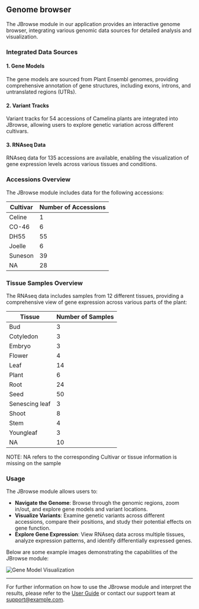 ## Genome browser

The JBrowse module in our application provides an interactive genome browser, 
integrating various genomic data sources for detailed analysis and visualization. 

### Integrated Data Sources

#### 1. Gene Models
The gene models are sourced from Plant Ensembl genomes, providing comprehensive annotation of gene structures, including exons, introns, and untranslated regions (UTRs).

#### 2. Variant Tracks
Variant tracks for 54 accessions of Camelina plants are integrated into JBrowse, allowing users to explore genetic variation across different cultivars.

#### 3. RNAseq Data
RNAseq data for 135 accessions are available, enabling the visualization of gene expression levels across various tissues and conditions.

### Accessions Overview

The JBrowse module includes data for the following accessions:

| Cultivar  | Number of Accessions |
|-----------|----------------------|
| Celine    | 1                    |
| CO-46     | 6                    |
| DH55      | 55                   |
| Joelle    | 6                    |
| Suneson   | 39                   |
| NA        | 28                   |

### Tissue Samples Overview

The RNAseq data includes samples from 12 different tissues, providing a comprehensive view of gene expression across various parts of the plant:

| Tissue          | Number of Samples |
|-----------------|-------------------|
| Bud             | 3                 |
| Cotyledon       | 3                 |
| Embryo          | 3                 |
| Flower          | 4                 |
| Leaf            | 14                |
| Plant           | 6                 |
| Root            | 24                |
| Seed            | 50                |
| Senescing leaf  | 3                 |
| Shoot           | 8                 |
| Stem            | 4                 |
| Youngleaf       | 3                 |
| NA              | 10                |

NOTE: NA refers to the corresponding Cultivar or tissue information is missing on the sample

### Usage

The JBrowse module allows users to:

- **Navigate the Genome**: Browse through the genomic regions, zoom in/out, and explore gene models and variant locations.
- **Visualize Variants**: Examine genetic variants across different accessions, compare their positions, and study their potential effects on gene function.
- **Explore Gene Expression**: View RNAseq data across multiple tissues, analyze expression patterns, and identify differentially expressed genes.

Below are some example images demonstrating the capabilities of the JBrowse module:

![Gene Model Visualization](/RNAseq_Data.png)

---

For further information on how to use the JBrowse module and interpret the results, please refer to the [User Guide](#) or contact our support team at [support@example.com](mailto:support@example.com).

